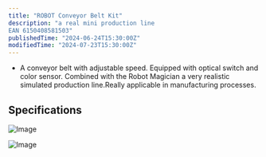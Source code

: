 ```yaml
---
title: "ROBOT Conveyor Belt Kit"
description: "a real mini production line
EAN 6150408581503"
publishedTime: "2024-06-24T15:30:00Z"
modifiedTime: "2024-07-23T15:30:00Z"
---
```


<Callout>

- A conveyor belt with adjustable speed. Equipped with optical switch and color sensor. Combined with the Robot Magician a very realistic simulated production line.Really applicable in manufacturing processes.

</Callout>

## Specifications

<Image
	class="rounded-lg overflow-hidden border"
	src="/DOBOT-CONVEYER.webp"
	width={1020}
	height={510}
	alt="Image"
/>

<Image
	class="rounded-lg overflow-hidden border mt-8"
	src="/dobotconveyerr.jpg"
	width={1020}
	height={510}
	alt="Image"
/>
